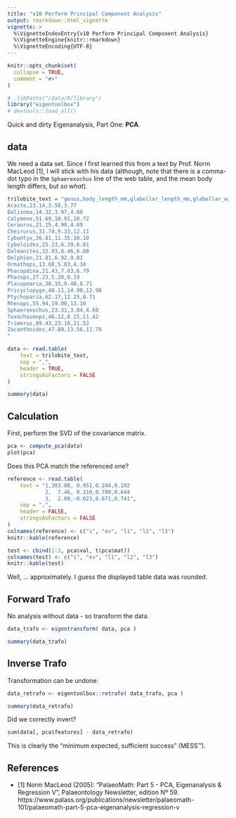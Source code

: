 ```yaml
---
title: "v10 Perform Principal Component Analysis"
output: rmarkdown::html_vignette
vignette: >
  %\VignetteIndexEntry{v10 Perform Principal Component Analysis}
  %\VignetteEngine{knitr::rmarkdown}
  %\VignetteEncoding{UTF-8}
---
```


```r
knitr::opts_chunk$set(
  collapse = TRUE,
  comment = "#>"
)
```

```r
# .libPaths("/data/R/library")
library("eigentoolbox")
# devtools::load_all()
```


Quick and dirty Eigenanalysis, Part One: **PCA**.


## data
We need a data set. 
Since I first learned this from a text by Prof. Norm MacLeod [1], I will stick with his data
(although, note that there is a comma-dot typo in the `Sphaerexochus` line of the web table, and the mean body length differs, but *so what*).

```r
trilobite_text = "genus,body_length_mm,glabellar_length_mm,glabellar_width_mm
Acaste,23.14,3.50,3.77
Balizoma,14.32,3.97,4.08
Calymene,51.69,10.91,10.72
Ceraurus,21.15,4.90,4.69
Cheirurus,31.74,9.33,12.11
Cybantyx,26.81,11.35,10.10
Cybeloides,25.13,6.39,6.81
Dalmanites,32.93,8.46,6.08
Delphion,21.81,6.92,9.01
Ormathops,13.88,5.03,4.34
Phacopdina,21.43,7.03,6.79
Phacops,27.23,5.30,8.19
Placopoaria,38.15,9.40,8.71
Pricyclopyge,40.11,14.98,12.98
Ptychoparia,62.17,12.25,8.71
Rhenops,55.94,19.00,13.10
Sphaerexochus,23.31,3.84,4.60
Toxochasmops,46.12,8.15,11.42
Trimerus,89.43,23.18,21.52
Zacanthoides,47.89,13.56,11.78
"

data <- read.table(
    text = trilobite_text,
    sep = ",",
    header = TRUE,
    stringsAsFactors = FALSE
)

summary(data)
```

## Calculation

First, perform the SVD of the covariance matrix.

```r
pca <- compute_pca(data)
plot(pca)
```


Does this PCA match the referenced one?
```r
reference <- read.table(
    text = "1,383.08, 0.951,0.244,0.192
            2,  7.46, 0.310,0.700,0.644
            3,  2.00,−0.023,0.671,0.741",
    sep = ",",
    header = FALSE,
    stringsAsFactors = FALSE
)
colnames(reference) <- c("i", "ev", "l1", "l2", "l3")
knitr::kable(reference)
```


```r
test <- cbind(1:3, pca$val, t(pca$mat))
colnames(test) <- c("i", "ev", "l1", "l2", "l3")
knitr::kable(test)
```

Well, ... approximately. 
I guess the displayed table data was rounded.



## Forward Trafo

No analysis without data - so transform the data.

```r
data_trafo <- eigentransform( data, pca )

summary(data_trafo)
```

## Inverse Trafo

Transformation can be undone:

```r
data_retrafo <- eigentoolbox::retrafo( data_trafo, pca )

summary(data_retrafo)
```


Did we correctly invert?

```r
sum(data[, pca$features] - data_retrafo)
```


This is clearly the "minimum expected, sufficient success" (MESS™).



## References

- [1] Norm MacLeod (2005): "PalaeoMath: Part 5 - PCA, Eigenanalysis & Regression V", Palaeontology Newsletter, edition Nº 59. https://www.palass.org/publications/newsletter/palaeomath-101/palaeomath-part-5-pca-eigenanalysis-regression-v
